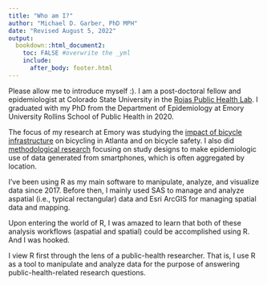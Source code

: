 ```yaml
---
title: "Who am I?"
author: "Michael D. Garber, PhD MPH"
date: "Revised August 5, 2022"
output: 
  bookdown::html_document2:
    toc: FALSE #overwrite the _yml
    include: 
      after_body: footer.html
---
```


Please allow me to introduce myself :). I am a post-doctoral fellow and epidemiologist at Colorado State University in the [Rojas Public Health Lab](https://www.rojaslab.org/). I graduated with my PhD from the Department of Epidemiology at Emory University Rollins School of Public Health in 2020.

The focus of my research at Emory was studying the [impact of bicycle infrastructure](https://journals.lww.com/epidem/Citation/2022/07000/Have_Paved_Trails_and_Protected_Bike_Lanes_Led_to.7.aspx) on bicycling in Atlanta and on bicycle safety. I also did [methodological research](https://journals.lww.com/epidem/Fulltext/2021/01000/At_risk_measure_Sampling_in_Case_Control_Studies.14.aspx) focusing on study designs to make epidemiologic use of data generated from smartphones, which is often aggregated by location.

I've been using R as my main software to manipulate, analyze, and visualize data since 2017. Before then, I mainly used SAS to manage and analyze aspatial (i.e., typical rectangular) data and Esri ArcGIS for managing spatial data and mapping.

Upon entering the world of R, I was amazed to learn that both of these analysis workflows (aspatial and spatial) could be accomplished using R. And I was hooked.

I view R first through the lens of a public-health researcher. That is, I use R as a tool to manipulate and analyze data for the purpose of answering public-health-related research questions.
